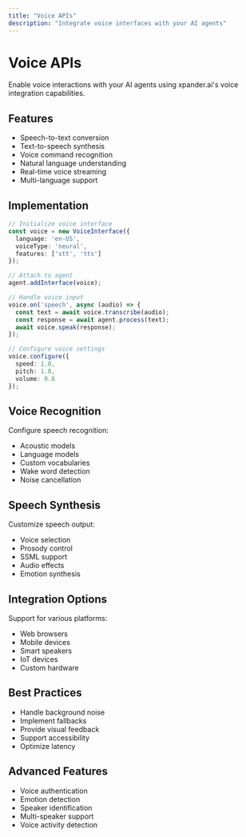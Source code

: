 ```yaml
---
title: "Voice APIs"
description: "Integrate voice interfaces with your AI agents"
---
```


# Voice APIs

Enable voice interactions with your AI agents using xpander.ai's voice integration capabilities.

## Features

- Speech-to-text conversion
- Text-to-speech synthesis
- Voice command recognition
- Natural language understanding
- Real-time voice streaming
- Multi-language support

## Implementation

```typescript
// Initialize voice interface
const voice = new VoiceInterface({
  language: 'en-US',
  voiceType: 'neural',
  features: ['stt', 'tts']
});

// Attach to agent
agent.addInterface(voice);

// Handle voice input
voice.on('speech', async (audio) => {
  const text = await voice.transcribe(audio);
  const response = await agent.process(text);
  await voice.speak(response);
});

// Configure voice settings
voice.configure({
  speed: 1.0,
  pitch: 1.0,
  volume: 0.8
});
```

## Voice Recognition

Configure speech recognition:

- Acoustic models
- Language models
- Custom vocabularies
- Wake word detection
- Noise cancellation

## Speech Synthesis

Customize speech output:

- Voice selection
- Prosody control
- SSML support
- Audio effects
- Emotion synthesis

## Integration Options

Support for various platforms:

- Web browsers
- Mobile devices
- Smart speakers
- IoT devices
- Custom hardware

## Best Practices

- Handle background noise
- Implement fallbacks
- Provide visual feedback
- Support accessibility
- Optimize latency

## Advanced Features

- Voice authentication
- Emotion detection
- Speaker identification
- Multi-speaker support
- Voice activity detection
